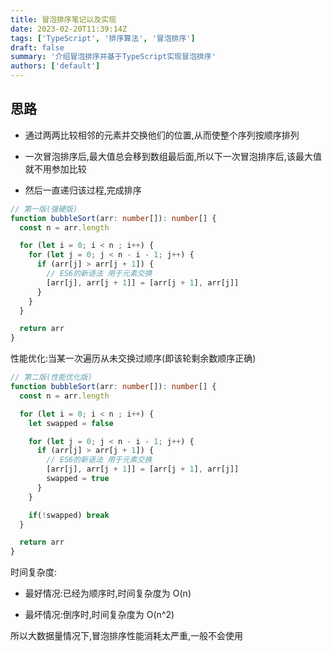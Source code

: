 ```yaml
---
title: 冒泡排序笔记以及实现
date: 2023-02-20T11:39:14Z
tags: ['TypeScript', '排序算法', '冒泡排序']
draft: false
summary: '介绍冒泡排序并基于TypeScript实现冒泡排序'
authors: ['default']
---
```


## 思路

- 通过两两比较相邻的元素并交换他们的位置,从而使整个序列按顺序排列

- 一次冒泡排序后,最大值总会移到数组最后面,所以下一次冒泡排序后,该最大值就不用参加比较

- 然后一直递归该过程,完成排序

```ts:bubbleSort.ts
// 第一版(强硬版)
function bubbleSort(arr: number[]): number[] {
  const n = arr.length

  for (let i = 0; i < n ; i++) {
    for (let j = 0; j < n - i - 1; j++) {
      if (arr[j] > arr[j + 1]) {
        // ES6的新语法 用于元素交换
        [arr[j], arr[j + 1]] = [arr[j + 1], arr[j]]
      }
    }
  }

  return arr
}
```

性能优化:当某一次遍历从未交换过顺序(即该轮剩余数顺序正确)

```ts:bubbleSort.ts
// 第二版(性能优化版)
function bubbleSort(arr: number[]): number[] {
  const n = arr.length

  for (let i = 0; i < n ; i++) {
    let swapped = false

    for (let j = 0; j < n - i - 1; j++) {
      if (arr[j] > arr[j + 1]) {
        // ES6的新语法 用于元素交换
        [arr[j], arr[j + 1]] = [arr[j + 1], arr[j]]
        swapped = true
      }
    }

    if(!swapped) break
  }

  return arr
}
```

时间复杂度:

- 最好情况:已经为顺序时,时间复杂度为 O(n)

- 最坏情况:倒序时,时间复杂度为 O(n^2)

所以大数据量情况下,冒泡排序性能消耗太严重,一般不会使用
